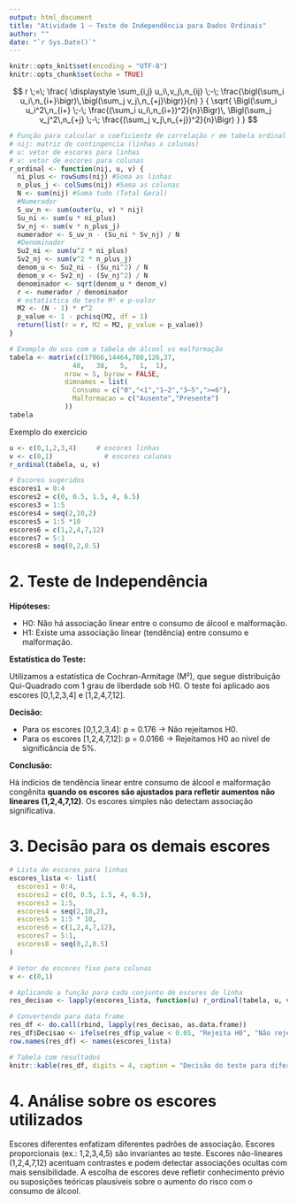 ```yaml
---
output: html_document
title: "Atividade 1 — Teste de Independência para Dados Ordinais"
author: ""
date: "`r Sys.Date()`"
---
```


```r
knitr::opts_knit$set(encoding = "UTF-8")
knitr::opts_chunk$set(echo = TRUE)
```

$$
r \;=\;
\frac{
  \displaystyle \sum_{i,j} u_i\,v_j\,n_{ij}
  \;-\;
  \frac{\bigl(\sum_i u_i\,n_{i+}\bigr)\,\bigl(\sum_j v_j\,n_{+j}\bigr)}{n}
}
{
  \sqrt{
    \Bigl(\sum_i u_i^2\,n_{i+} \;-\; \frac{(\sum_i u_i\,n_{i+})^2}{n}\Bigr)\,
    \Bigl(\sum_j v_j^2\,n_{+j} \;-\; \frac{(\sum_j v_j\,n_{+j})^2}{n}\Bigr)
  }
}
$$

```r
# Função para calcular o coeficiente de correlação r em tabela ordinal
# nij: matriz de contingencia (linhas x colunas)
# u: vetor de escores para linhas
# v: vetor de escores para colunas
r_ordinal <- function(nij, u, v) {
  ni_plus <- rowSums(nij) #Soma as linhas
  n_plus_j <- colSums(nij) #Soma as colunas
  N <- sum(nij) #Soma tudo (Total Geral)
  #Numerador
  S_uv_n <- sum(outer(u, v) * nij)
  Su_ni <- sum(u * ni_plus)
  Sv_nj <- sum(v * n_plus_j)
  numerador <- S_uv_n - (Su_ni * Sv_nj) / N
  #Denominador
  Su2_ni <- sum(u^2 * ni_plus)
  Sv2_nj <- sum(v^2 * n_plus_j)
  denom_u <- Su2_ni - (Su_ni^2) / N
  denom_v <- Sv2_nj - (Sv_nj^2) / N
  denominador <- sqrt(denom_u * denom_v)
  r <- numerador / denominador
  # estatística de teste M² e p-valor
  M2 <- (N - 1) * r^2
  p_value <- 1 - pchisq(M2, df = 1)
  return(list(r = r, M2 = M2, p_value = p_value))
}
```


```r
# Exemplo de uso com a tabela de álcool vs malformação
tabela <- matrix(c(17066,14464,788,126,37,
                48,   38,   5,   1,  1),
              nrow = 5, byrow = FALSE,
              dimnames = list(
                Consumo = c("0","<1","1–2","3–5",">=6"),
                Malformacao = c("Ausente","Presente")
              ))
tabela
```

Exemplo do exercicio

```r
u <- c(0,1,2,3,4)     # escores linhas
v <- c(0,1)             # escores colunas
r_ordinal(tabela, u, v)
```

```r
# Escores sugeridos
escores1 = 0:4
escores2 = c(0, 0.5, 1.5, 4, 6.5)
escores3 = 1:5
escores4 = seq(2,10,2)
escores5 = 1:5 *10
escores6 = c(1,2,4,7,12)
escores7 = 5:1
escores8 = seq(0,2,0.5)
```


# 2. Teste de Independência

**Hipóteses:**

- H0: Não há associação linear entre o consumo de álcool e malformação.
- H1: Existe uma associação linear (tendência) entre consumo e malformação.

**Estatística do Teste:**

Utilizamos a estatística de Cochran-Armitage (M²), que segue distribuição Qui-Quadrado com 1 grau de liberdade sob H0. O teste foi aplicado aos escores \[0,1,2,3,4\] e \[1,2,4,7,12\].

**Decisão:**

- Para os escores \[0,1,2,3,4\]: p = 0.176 → Não rejeitamos H0.
- Para os escores \[1,2,4,7,12\]: p = 0.0166 → Rejeitamos H0 ao nível de significância de 5%.

**Conclusão:**

Há indícios de tendência linear entre consumo de álcool e malformação congênita **quando os escores são ajustados para refletir aumentos não lineares (1,2,4,7,12)**. Os escores simples não detectam associação significativa.

# 3. Decisão para os demais escores

```r
# Lista de escores para linhas
escores_lista <- list(
  escores1 = 0:4,
  escores2 = c(0, 0.5, 1.5, 4, 6.5),
  escores3 = 1:5,
  escores4 = seq(2,10,2),
  escores5 = 1:5 * 10,
  escores6 = c(1,2,4,7,12),
  escores7 = 5:1,
  escores8 = seq(0,2,0.5)
)

# Vetor de escores fixo para colunas
v <- c(0,1)

# Aplicando a função para cada conjunto de escores de linha
res_decisao <- lapply(escores_lista, function(u) r_ordinal(tabela, u, v))

# Convertendo para data frame
res_df <- do.call(rbind, lapply(res_decisao, as.data.frame))
res_df$Decisao <- ifelse(res_df$p_value < 0.05, "Rejeita H0", "Não rejeita H0")
row.names(res_df) <- names(escores_lista)

# Tabela com resultados
knitr::kable(res_df, digits = 4, caption = "Decisão do teste para diferentes escores")
```

# 4. Análise sobre os escores utilizados

Escores diferentes enfatizam diferentes padrões de associação. Escores proporcionais (ex.: 1,2,3,4,5) são invariantes ao teste. Escores não-lineares (1,2,4,7,12) acentuam contrastes e podem detectar associações ocultas com mais sensibilidade. A escolha de escores deve refletir conhecimento prévio ou suposições teóricas plausíveis sobre o aumento do risco com o consumo de álcool.


